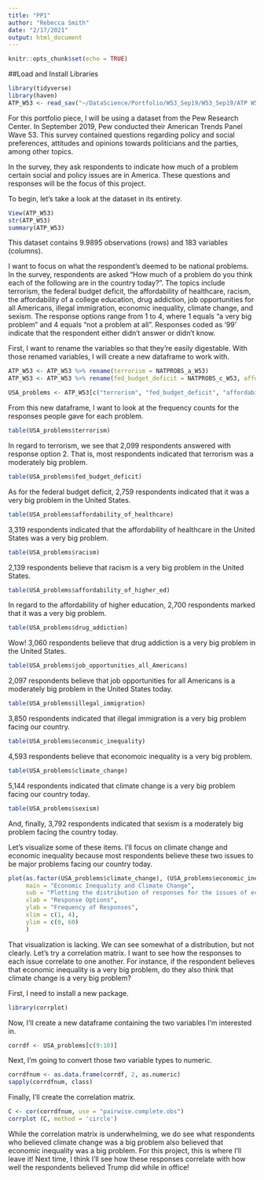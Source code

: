 ```yaml
---
title: "PP1"
author: "Rebecca Smith"
date: "2/17/2021"
output: html_document
---
```


```r
knitr::opts_chunk$set(echo = TRUE)
```

##Load and Install Libraries
```r
library(tidyverse)
library(haven)
ATP_W53 <- read_sav("~/DataScience/Portfolio/W53_Sep19/W53_Sep19/ATP W53.sav")
```
For this portfolio piece, I will be using a dataset from the Pew Research Center. In September 2019, Pew conducted their American Trends Panel Wave 53. This survey contained questions regarding policy and social preferences, attitudes and opinions towards politicians and the parties, among other topics. 

In the survey, they ask respondents to indicate how much of a problem certain social and policy issues are in America. These questions and responses will be the focus of this project.

To begin, let's take a look at the dataset in its entirety. 
```r
View(ATP_W53)
str(ATP_W53)
summary(ATP_W53)
```
This dataset contains 9.9895 observations (rows) and 183 variables (columns). 

I want to focus on what the respondent's deemed to be national problems. In the survey, respondents are asked "How much of a problem do you think each of the following are in the country today?". The topics include terrorism, the federal budget deficit, the affordability of healthcare, racism, the affordability of a college education, drug addiction, job opportunities for all Americans, illegal immigration, economic inequality, climate change, and sexism. The response options range from 1 to 4, where 1 equals "a very big problem" and 4 equals "not a problem at all". Responses coded as '99' indicate that the respondent either didn't answer or didn't know.

First, I want to rename the variables so that they're easily digestable. With those renamed variables, I will create a new dataframe to work with.
```r
ATP_W53 <- ATP_W53 %>% rename(terrorism = NATPROBS_a_W53)
ATP_W53 <- ATP_W53 %>% rename(fed_budget_deficit = NATPROBS_c_W53, affordability_of_healthcare = NATPROBS_d_W53, racism = NATPROBS_e_W53, affordability_of_higher_ed = NATPROBS_f_W53, drug_addiction = NATPROBS_g_W53, job_opportunities_all_Americans = NATPROBS_h_W53, illegal_immigration = NATPROBS_i_W53, economic_inequality = NATPROBS_j_W53, climate_change = NATPROBS_k_W53, sexism = NATPROBS_l_W53)

USA_problems <- ATP_W53[c("terrorism", "fed_budget_deficit", "affordability_of_healthcare", "racism", "affordability_of_higher_ed", "drug_addiction", "job_opportunities_all_Americans", "illegal_immigration", "economic_inequality", "climate_change", "sexism")]
```
From this new dataframe, I want to look at the frequency counts for the responses people gave for each problem.
```r
table(USA_problems$terrorism)
```
In regard to terrorism, we see that 2,099 respondents answered with response option 2. That is, most respondents indicated that terrorism was a moderately big problem.
```r
table(USA_problems$fed_budget_deficit)
```
As for the federal budget deficit, 2,759 respondents indicated that it was a very big problem in the United States.
```r
table(USA_problems$affordability_of_healthcare)
```
3,319 respondents indicated that the affordability of healthcare in the United States was a very big problem.
```r
table(USA_problems$racism)
```
2,139 respondents believe that racism is a very big problem in the United States.
```r
table(USA_problems$affordability_of_higher_ed)
```
In regard to the affordability of higher education, 2,700 respondents marked that it was a very big problem.
```r
table(USA_problems$drug_addiction)
```
Wow! 3,060 respondents believe that drug addiction is a very big problem in the United States.
```r
table(USA_problems$job_opportunities_all_Americans)
```
2,097 respondents believe that job opportunities for all Americans is a moderately big problem in the United States today.
```r
table(USA_problems$illegal_immigration)
```
3,850 respondents indicated that illegal immigration is a very big problem facing our country.
```r
table(USA_problems$economic_inequality)
```
4,593 respondents believe that economoic inequality is a very big problem.
```r
table(USA_problems$climate_change)
```
5,144 respondents indicated that climate change is a very big problem facing our country today.
```r
table(USA_problems$sexism)
```
And, finally, 3,792 respondents indicated that sexism is a moderately big problem facing the country today.

Let's visualize some of these items. I'll focus on climate change and economic inequality because most respondents believe these two issues to be major problems facing our country today.
```r
plot(as.factor(USA_problems$climate_change), (USA_problems$economic_inequality),
     main = "Economic Inequality and Climate Change",
     sub = "Plotting the distribution of responses for the issues of economic inequality and climate change",
     xlab = "Response Options",
     ylab = "Frequency of Responses",
     xlim = c(1, 4),
     ylim = c(0, 60)
     )
```

That visualization is lacking. We can see somewhat of a distribution, but not clearly. Let's try a correlation matrix. I want to see how the responses to each issue correlate to one another. For instance, if the respondent believes that economic inequality is a very big problem, do they also think that climate change is a very big problem?

First, I need to install a new package.
```r
library(corrplot)
```
Now, I'll create a new dataframe containing the two variables I'm interested in.
```r
corrdf <- USA_problems[c(9:10)]
```
Next, I'm going to convert those two variable types to numeric.
```r
corrdfnum <- as.data.frame(corrdf, 2, as.numeric)
sapply(corrdfnum, class)
```
Finally, I'll create the correlation matrix.
```r
C <- cor(corrdfnum, use = "pairwise.complete.obs")
corrplot (C, method = 'circle')
```
While the correlation matrix is underwhelming, we do see what respondents who believed climate change was a big problem also believed that economic inequality was a big problem. For this project, this is where I'll leave it! Next time, I think I'll see how these responses correlate with how well the respondents believed Trump did while in office!
